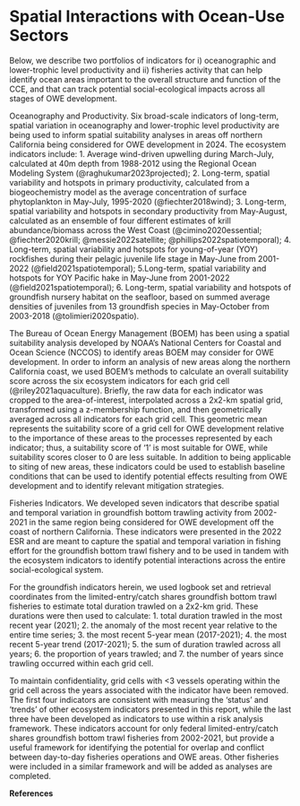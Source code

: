 # Spatial Interactions with Ocean-Use Sectors

Below, we describe two portfolios of indicators for i) oceanographic and lower-trophic level productivity and ii) fisheries activity that can help identify ocean areas important to the overall structure and function of the CCE, and that can track potential social-ecological impacts across all stages of OWE development.

Oceanography and Productivity. Six broad-scale indicators of long-term, spatial variation in oceanography and lower-trophic level productivity are being used to inform spatial suitability analyses in areas off northern California being considered for OWE development in 2024. The ecosystem indicators include: 1. Average wind-driven upwelling during March-July, calculated at 40m depth from 1988-2012 using the Regional Ocean Modeling System (@raghukumar2023projected); 2. Long-term, spatial variability and hotspots in primary productivity, calculated from a biogeochemistry model as the average concentration of surface phytoplankton in May-July, 1995-2020 (@fiechter2018wind); 3. Long-term, spatial variability and hotspots in secondary productivity from May-August, calculated as an ensemble of four different estimates of krill abundance/biomass across the West Coast (@cimino2020essential; @fiechter2020krill; @messie2022satellite; @phillips2022spatiotemporal); 4. Long-term, spatial variability and hotspots for young-of-year (YOY) rockfishes during their pelagic juvenile life stage in May-June from 2001-2022 (@field2021spatiotemporal); 5.Long-term, spatial variability and hotspots for YOY Pacific hake in May-June from 2001-2022 (@field2021spatiotemporal); 6. Long-term, spatial variability and hotspots of groundfish nursery habitat on the seafloor, based on summed average densities of juveniles from 13 groundfish species in May-October from 2003-2018 (@tolimieri2020spatio).

The Bureau of Ocean Energy Management (BOEM) has been using a spatial suitability analysis developed by NOAA’s National Centers for Coastal and Ocean Science (NCCOS) to identify areas BOEM may consider for OWE development. In order to inform an analysis of new areas along the northern California coast, we used BOEM’s methods to calculate an overall suitability score across the six ecosystem indicators for each grid cell (@riley2021aquaculture). Briefly, the raw data for each indicator was cropped to the area-of-interest, interpolated across a 2x2-km spatial grid, transformed using a z-membership function, and then geometrically averaged across all indicators for each grid cell. This geometric mean represents the suitability score of a grid cell for OWE development relative to the importance of these areas to the processes represented by each indicator; thus, a suitability score of ‘1’ is most suitable for OWE, while suitability scores closer to 0 are less suitable. In addition to being applicable to siting of new areas, these indicators could be used to establish baseline conditions that can be used to identify potential effects resulting from OWE development and to identify relevant mitigation strategies.

Fisheries Indicators. We developed seven indicators that describe spatial and temporal variation in groundfish bottom trawling activity from 2002-2021 in the same region being considered for OWE development off the coast of northern California. These indicators were presented in the 2022 ESR and are meant to capture the spatial and temporal variation in fishing effort for the groundfish bottom trawl fishery and to be used in tandem with the ecosystem indicators to identify potential interactions across the entire social-ecological system.

For the groundfish indicators herein, we used logbook set and retrieval coordinates from the limited-entry/catch shares groundfish bottom trawl fisheries to estimate total duration trawled on a 2x2-km grid. These durations were then used to calculate: 1. total duration trawled in the most recent year (2021); 2. the anomaly of the most recent year relative to the entire time series; 3. the most recent 5-year mean (2017-2021); 4. the most recent 5-year trend (2017-2021); 5. the sum of duration trawled across all years; 6. the proportion of years trawled; and 7. the number of years since trawling occurred within each grid cell. 

To maintain confidentiality, grid cells with <3 vessels operating within the grid cell across the years associated with the indicator have been removed. The first four indicators are consistent with measuring the ‘status’ and ‘trends’ of other ecosystem indicators presented in this report, while the last three have been developed as indicators to use within a risk analysis framework. These indicators account for only federal limited-entry/catch shares groundfish bottom trawl fisheries from 2002-2021, but provide a useful framework for identifying the potential for overlap and conflict between day-to-day fisheries operations and OWE areas. Other fisheries were included in a similar framework and will be added as analyses are completed.

**References**

::: {.sectionrefs}
:::

